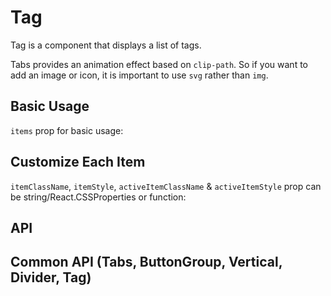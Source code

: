 
# Tag

Tag is a component that displays a list of tags.

Tabs provides an animation effect based on `clip-path`. So if you want to add an image or icon, it is important to use `svg` rather than `img`.

## Basic Usage

`items` prop for basic usage:

<Basics />

## Customize Each Item

`itemClassName`, `itemStyle`, `activeItemClassName` & `activeItemStyle` prop can be string/React.CSSProperties or function:

<Customize />

## API

<API />

## Common API (Tabs, ButtonGroup, Vertical, Divider, Tag)

<CommonAPI />
